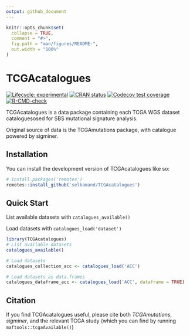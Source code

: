 ```yaml
---
output: github_document
---
```


<!-- README.md is generated from README.Rmd. Please edit that file -->

```r
knitr::opts_chunk$set(
  collapse = TRUE,
  comment = "#>",
  fig.path = "man/figures/README-",
  out.width = "100%"
)
```

# TCGAcatalogues

<!-- badges: start -->
[![Lifecycle: experimental](https://img.shields.io/badge/lifecycle-experimental-orange.svg)](https://lifecycle.r-lib.org/articles/stages.html#experimental)
[![CRAN status](https://www.r-pkg.org/badges/version/TCGAcatalogues)](https://CRAN.R-project.org/package=TCGAcatalogues)
[![Codecov test coverage](https://codecov.io/gh/selkamand/TCGAcatalogues/branch/master/graph/badge.svg)](https://app.codecov.io/gh/selkamand/TCGAcatalogues?branch=master)
[![R-CMD-check](https://github.com/selkamand/TCGAcatalogues/actions/workflows/R-CMD-check.yaml/badge.svg)](https://github.com/selkamand/TCGAcatalogues/actions/workflows/R-CMD-check.yaml)
<!-- badges: end -->

TCGAcatalogues is a data package containing each TCGA WGS dataset cataloguesosed for SBS mutational signature analysis.

Original source of data is the TCGAmutations package, with catalogue powered by sigminer.


## Installation

You can install the development version of TCGAcatalogues like so:

``` r
# install.packages('remotes')
remotes::install_github('selkamand/TCGAcatalogues')
```

## Quick Start

List available datasets with `catalogues_available()`

Load datasets with `catalogues_load('dataset')`

```r
library(TCGAcatalogues)
# List available datasets
catalogues_available()

# Load datasets
catalogues_collection_acc <- catalogues_load('ACC')

# Load datasets as data.frames
catalogues_dataframe_acc <- catalogues_load('ACC', dataframe = TRUE)
```

## Citation

If you find TCGAcatalogues useful, please cite both *TCGAmutations*, *sigminer*, and the relevant TCGA study (which you can find by running `maftools::tcgaAvailable()`)
